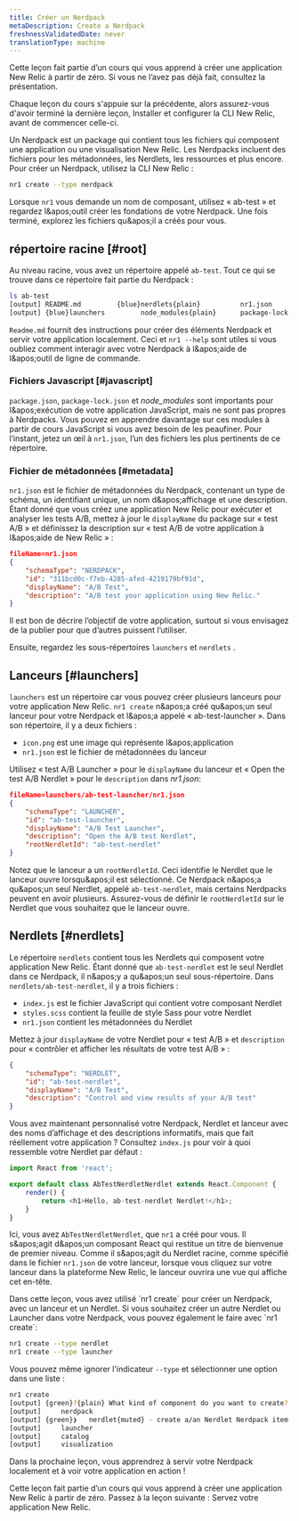 ```yaml
---
title: Créer un Nerdpack
metaDescription: Create a Nerdpack
freshnessValidatedDate: never
translationType: machine
---
```


<Callout variant="tip">
  Cette leçon fait partie d’un cours qui vous apprend à créer une application New Relic à partir de zéro. Si vous ne l’avez pas déjà fait, consultez la présentation.

  Chaque leçon du cours s&apos;appuie sur la précédente, alors assurez-vous d&apos;avoir terminé la dernière leçon, Installer et configurer la CLI New Relic, avant de commencer celle-ci.
</Callout>

Un Nerdpack est un package qui contient tous les fichiers qui composent une application ou une visualisation New Relic. Les Nerdpacks incluent des fichiers pour les métadonnées, les Nerdlets, les ressources et plus encore. Pour créer un Nerdpack, utilisez la CLI New Relic :

```bash
nr1 create --type nerdpack
```

Lorsque `nr1` vous demande un nom de composant, utilisez « ab-test » et regardez l&amp;apos;outil créer les fondations de votre Nerdpack. Une fois terminé, explorez les fichiers qu&amp;apos;il a créés pour vous.

## répertoire racine [#root]

Au niveau racine, vous avez un répertoire appelé `ab-test`. Tout ce qui se trouve dans ce répertoire fait partie du Nerdpack :

```bash
ls ab-test
[output] README.md         {blue}nerdlets{plain}          nr1.json          package.json
[output] {blue}launchers         node_modules{plain}      package-lock.json
```

`Readme.md` fournit des instructions pour créer des éléments Nerdpack et servir votre application localement. Ceci et `nr1 --help` sont utiles si vous oubliez comment interagir avec votre Nerdpack à l&amp;apos;aide de l&amp;apos;outil de ligne de commande.

### Fichiers Javascript [#javascript]

`package.json`, `package-lock.json` et *node\_modules* sont importants pour l&amp;apos;exécution de votre application JavaScript, mais ne sont pas propres à Nerdpacks. Vous pouvez en apprendre davantage sur ces modules à partir de cours JavaScript si vous avez besoin de les peaufiner. Pour l’instant, jetez un œil à `nr1.json`, l’un des fichiers les plus pertinents de ce répertoire.

### Fichier de métadonnées [#metadata]

`nr1.json` est le fichier de métadonnées du Nerdpack, contenant un type de schéma, un identifiant unique, un nom d&amp;apos;affichage et une description. Étant donné que vous créez une application New Relic pour exécuter et analyser les tests A/B, mettez à jour le `displayName` du package sur « test A/B » et définissez la description sur « test A/B de votre application à l&amp;apos;aide de New Relic » :

```json
fileName=nr1.json
{
    "schemaType": "NERDPACK",
    "id": "311bcd0c-f7eb-4285-afed-4219179bf91d",
    "displayName": "A/B Test",
    "description": "A/B test your application using New Relic."
}
```

Il est bon de décrire l’objectif de votre application, surtout si vous envisagez de la publier pour que d’autres puissent l’utiliser.

Ensuite, regardez les sous-répertoires `launchers` et `nerdlets` .

## Lanceurs [#launchers]

`launchers` est un répertoire car vous pouvez créer plusieurs lanceurs pour votre application New Relic. `nr1 create` n&amp;apos;a créé qu&amp;apos;un seul lanceur pour votre Nerdpack et l&amp;apos;a appelé « ab-test-launcher ». Dans son répertoire, il y a deux fichiers :

* `icon.png` est une image qui représente l&amp;apos;application
* `nr1.json` est le fichier de métadonnées du lanceur

Utilisez « test A/B Launcher » pour le `displayName` du lanceur et « Open the test A/B Nerdlet » pour le `description` dans *nr1.json*:

```json
fileName=launchers/ab-test-launcher/nr1.json
{
    "schemaType": "LAUNCHER",
    "id": "ab-test-launcher",
    "displayName": "A/B Test Launcher",
    "description": "Open the A/B test Nerdlet",
    "rootNerdletId": "ab-test-nerdlet"
}
```

Notez que le lanceur a un `rootNerdletId`. Ceci identifie le Nerdlet que le lanceur ouvre lorsqu&amp;apos;il est sélectionné. Ce Nerdpack n&amp;apos;a qu&amp;apos;un seul Nerdlet, appelé `ab-test-nerdlet`, mais certains Nerdpacks peuvent en avoir plusieurs. Assurez-vous de définir le `rootNerdletId` sur le Nerdlet que vous souhaitez que le lanceur ouvre.

## Nerdlets [#nerdlets]

Le répertoire `nerdlets` contient tous les Nerdlets qui composent votre application New Relic. Étant donné que `ab-test-nerdlet` est le seul Nerdlet dans ce Nerdpack, il n&amp;apos;y a qu&amp;apos;un seul sous-répertoire. Dans `nerdlets/ab-test-nerdlet`, il y a trois fichiers :

* `index.js` est le fichier JavaScript qui contient votre composant Nerdlet
* `styles.scss` contient la feuille de style Sass pour votre Nerdlet
* `nr1.json` contient les métadonnées du Nerdlet

Mettez à jour `displayName` de votre Nerdlet pour « test A/B » et `description` pour « contrôler et afficher les résultats de votre test A/B » :

```json fileName=nerdlets/ab-test-nerdlet/nr1.json
{
    "schemaType": "NERDLET",
    "id": "ab-test-nerdlet",
    "displayName": "A/B Test",
    "description": "Control and view results of your A/B test"
}
```

Vous avez maintenant personnalisé votre Nerdpack, Nerdlet et lanceur avec des noms d’affichage et des descriptions informatifs, mais que fait réellement votre application ? Consultez `index.js` pour voir à quoi ressemble votre Nerdlet par défaut :

```js fileName=nerdlets/ab-test-nerdlet/index.js
import React from 'react';

export default class AbTestNerdletNerdlet extends React.Component {
    render() {
        return <h1>Hello, ab-test-nerdlet Nerdlet!</h1>;
    }
}
```

Ici, vous avez `AbTestNerdletNerdlet`, que `nr1` a créé pour vous. Il s&amp;apos;agit d&amp;apos;un composant React qui restitue un titre de bienvenue de premier niveau. Comme il s&amp;apos;agit du Nerdlet racine, comme spécifié dans le fichier `nr1.json` de votre lanceur, lorsque vous cliquez sur votre lanceur dans la plateforme New Relic, le lanceur ouvrira une vue qui affiche cet en-tête.

<Callout variant="tip">
  Dans cette leçon, vous avez utilisé `nr1 create` pour créer un Nerdpack, avec un lanceur et un Nerdlet. Si vous souhaitez créer un autre Nerdlet ou Launcher dans votre Nerdpack, vous pouvez également le faire avec `nr1 create`:

  ```sh
  nr1 create --type nerdlet
  nr1 create --type launcher
  ```

  Vous pouvez même ignorer l&apos;indicateur `--type` et sélectionner une option dans une liste :

  ```sh
  nr1 create
  [output] {green}?{plain} What kind of component do you want to create? {muted}› - Use arrow-keys. Return to submit.
  [output]     nerdpack
  [output] {green}❯   nerdlet{muted} - create a/an Nerdlet Nerdpack item inside your Nerdpack.
  [output]     launcher
  [output]     catalog
  [output]     visualization
  ```
</Callout>

Dans la prochaine leçon, vous apprendrez à servir votre Nerdpack localement et à voir votre application en action !

<Callout variant="tip">
  Cette leçon fait partie d’un cours qui vous apprend à créer une application New Relic à partir de zéro. Passez à la leçon suivante : Servez votre application New Relic.
</Callout>